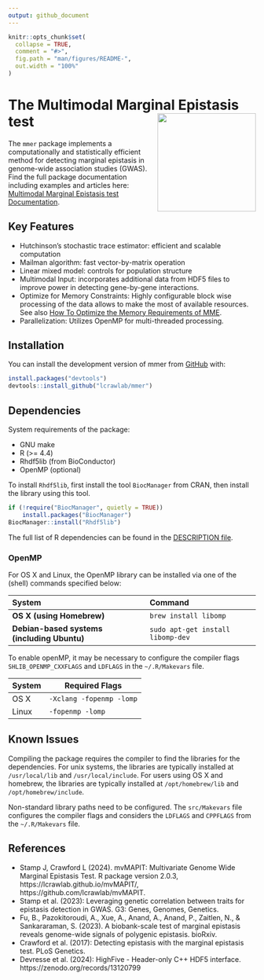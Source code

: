 ```yaml
---
output: github_document
---
```

<!-- README.md is generated from README.Rmd. Please edit that file -->
<!-- You'll still need to render `README.Rmd` regularly, to keep `README.md` 
up-to-date. 
`devtools::build_readme()` is handy for this. -->

```r
knitr::opts_chunk$set(
  collapse = TRUE,
  comment = "#>",
  fig.path = "man/figures/README-",
  out.width = "100%"
)
```

# The Multimodal Marginal Epistasis test <img src="man/figures/logo.png" align="right" height="200" alt="" />

<!-- badges: start -->
<!-- badges: end -->

The `mmer` package implements a computationally and statistically efficient method 
for detecting marginal epistasis in genome-wide association studies (GWAS). 
Find the full package documentation including examples and articles here: 
[Multimodal Marginal Epistasis test Documentation](https://lcrawlab.github.io/mmer/).

## Key Features

-	Hutchinson's stochastic trace estimator: efficient and scalable computation
- Mailman algorithm: fast vector-by-matrix operation
-	Linear mixed model: controls for population structure
- Multimodal Input: incorporates additional data from HDF5 files to improve power in 
  detecting gene-by-gene interactions.
-	Optimize for Memory Constraints: Highly configurable block wise processing of the 
  data allows to make the most of available resources. See also 
  [How To Optimize the Memory Requirements of MME](articles/tutorial-memory-optimization.html).
-	Parallelization: Utilizes OpenMP for multi-threaded processing.

## Installation

You can install the development version of mmer from [GitHub](https://github.com/) 
with:

``` r
install.packages("devtools")
devtools::install_github("lcrawlab/mmer")
```

## Dependencies

System requirements of the package:

- GNU make
- R (>= 4.4)
- Rhdf5lib (from BioConductor)
- OpenMP (optional)

To install `Rhdf5lib`, first install the tool `BiocManager` from CRAN, then install 
the library using this tool.

```r
if (!require("BiocManager", quietly = TRUE))
    install.packages("BiocManager")
BiocManager::install("Rhdf5lib")
```

The full list of R dependencies can be found in the 
[DESCRIPTION file](https://github.com/lcrawlab/mmer/blob/main/DESCRIPTION).

### OpenMP

For OS X and Linux, the OpenMP library can be installed via one of the (shell) 
commands specified below:

| System                                    | Command                           |
|:------------------------------------------|:----------------------------------|
| **OS X (using Homebrew)**                 | `brew install libomp`             |
|**Debian-based systems (including Ubuntu)**| `sudo apt-get install libomp-dev` |


To enable openMP, it may be necessary to configure the compiler flags 
`SHLIB_OPENMP_CXXFLAGS` and `LDFLAGS` in the `~/.R/Makevars` file.

| System  | Required Flags          |
|---------|-------------------------|
| OS X    | `-Xclang -fopenmp -lomp`|
| Linux   | `-fopenmp -lomp`        |

## Known Issues

Compiling the package requires the compiler to find the libraries for the 
dependencies. For unix systems, the libraries are typically installed at 
`/usr/local/lib` and `/usr/local/include`. For users using OS X and homebrew, the 
libraries are typically installed at `/opt/homebrew/lib` and `/opt/homebrew/include`.

Non-standard library paths need to be configured. The `src/Makevars` file 
configures the compiler flags and considers the `LDFLAGS` and `CPPFLAGS` from the 
`~/.R/Makevars` file.

## References

- Stamp J, Crawford L (2024). mvMAPIT: Multivariate Genome Wide Marginal Epistasis 
  Test. R package version 2.0.3, https://lcrawlab.github.io/mvMAPIT/, 
  https://github.com/lcrawlab/mvMAPIT.
-	Stamp et al. (2023): Leveraging genetic correlation between traits for epistasis 
  detection in GWAS. G3: Genes, Genomes, Genetics.
- Fu, B., Pazokitoroudi, A., Xue, A., Anand, A., Anand, P., Zaitlen, N., & 
  Sankararaman, S. (2023). A biobank-scale test of marginal epistasis reveals 
  genome-wide signals of polygenic epistasis. bioRxiv.
-	Crawford et al. (2017): Detecting epistasis with the marginal epistasis test. 
  PLoS Genetics.
- Devresse et al. (2024): HighFive - Header-only C++ HDF5 interface. 
  https://zenodo.org/records/13120799
